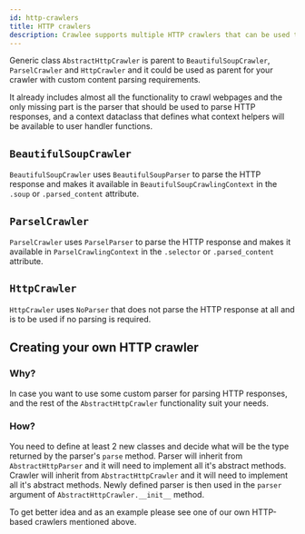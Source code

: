 ```yaml
---
id: http-crawlers
title: HTTP crawlers
description: Crawlee supports multiple HTTP crawlers that can be used to extract data from server-rendered webpages.
---
```



Generic class <ApiLink to="class/AbstractHttpCrawler">`AbstractHttpCrawler`</ApiLink> is parent to <ApiLink to="class/BeautifulSoupCrawler">`BeautifulSoupCrawler`</ApiLink>, <ApiLink to="class/ParselCrawler">`ParselCrawler`</ApiLink> and <ApiLink to="class/HttpCrawler">`HttpCrawler`</ApiLink> and it could be used as parent for your crawler with custom content parsing requirements.

It already includes almost all the functionality to crawl webpages and the only missing part is the parser that should be used to parse HTTP responses, and a context dataclass that defines what context helpers will be available to user handler functions.

## `BeautifulSoupCrawler`

<ApiLink to="class/BeautifulSoupCrawler">`BeautifulSoupCrawler`</ApiLink> uses <ApiLink to="class/BeautifulSoupParser">`BeautifulSoupParser`</ApiLink> to parse the HTTP response and makes it available in <ApiLink to="class/BeautifulSoupCrawlingContext">`BeautifulSoupCrawlingContext`</ApiLink> in the `.soup` or `.parsed_content` attribute.

## `ParselCrawler`

<ApiLink to="class/ParselCrawler">`ParselCrawler`</ApiLink> uses <ApiLink to="class/ParselParser">`ParselParser`</ApiLink> to parse the HTTP response and makes it available in <ApiLink to="class/ParselCrawlingContext">`ParselCrawlingContext`</ApiLink> in the `.selector` or `.parsed_content` attribute.

## `HttpCrawler`

<ApiLink to="class/HttpCrawler">`HttpCrawler`</ApiLink> uses <ApiLink to="class/NoParser">`NoParser`</ApiLink> that does not parse the HTTP response at all and is to be used if no parsing is required.

## Creating your own HTTP crawler

### Why?

In case you want to use some custom parser for parsing HTTP responses, and the rest of the <ApiLink to="class/AbstractHttpCrawler">`AbstractHttpCrawler`</ApiLink> functionality suit your needs.

### How?

You need to define at least 2 new classes and decide what will be the type returned by the parser's `parse` method.
Parser will inherit from <ApiLink to="class/AbstractHttpParser">`AbstractHttpParser`</ApiLink> and it will need to implement all it's abstract methods. Crawler will inherit from <ApiLink to="class/AbstractHttpCrawler">`AbstractHttpCrawler`</ApiLink> and it will need to implement all it's abstract methods. Newly defined parser is then used in the `parser` argument of `AbstractHttpCrawler.__init__` method.

To get better idea and as an example please see one of our own HTTP-based crawlers mentioned above.
